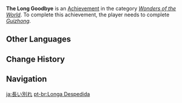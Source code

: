 {{Achievement Infobox
|title        = 
|id           = 84017
|order id     = 4018
|category     = Wonders of the World
|description  = Prepare everything necessary for the Rite of Parting.
|requirements = Complete ''[[Guizhong (Archon Quest)|Guizhong]].''
|primogems    = 5
|tracking     = 
|hidden       = 1
|quest        = Farewell, Archaic Lord
|type         = Quest
}}
'''The Long Goodbye''' is an [[Achievement]] in the category ''[[Wonders of the World]]''. To complete this achievement, the player needs to complete ''[[Guizhong (Archon Quest)|Guizhong]].''
<!--
==Trivia==

==Video Guides==
{{EVT
|video1   = 
|caption1 = 
}}
-->
==Other Languages==
{{Other Languages
|en      = The Long Goodbye
|zhs     = 漫长的送别
|zhs_rm  = Màncháng de Sòngbié
|zht     = 漫長的送別
|zht_rm  = Màncháng de Sòngbié
|zh_tl   = The Long Farewell Seeing-Off
|ja      = 長い別れ
|ja_rm   = Nagai Wakare
|ja_tl   = The Long Farewell
|ko      = 기나긴 송별
|ko_rm   = Ginagin Songbyeol
|ko_tl   = The Long Farewell
|es      = Rex tremendae
|es_lang = la
|es_tl   = Tremendous King
|fr      = Un long adieu
|fr_tl   = A Long Goodbye
|ru      = Затянутая Церемония Вознесения
|ru_tl   = The Lost Ceremony of Ascension
|th      = การบอกลาอันยาวนาน
|th_rm   = 
|th_tl   = 
|vi      = Cuộc Chia Ly Dài Nhất
|vi_tl   = 
|de      = Langer Abschied
|de_tl   = Long Goodbye
|id      = Perpisahan Panjang
|id_tl   = The Long Goodbye
|pt      = Longa Despedida
|pt_tl   = 
|tr      = Uzun Veda
|tr_tl   = 
|it      = Il lungo addio
|it_tl   = 
}}

==Change History==
{{Change History|1.0}}
<!--
==References==
{{Reflist}}
-->
==Navigation==
{{Achievement Navbox|Wonders of the World|Quest}}

[[ja:長い別れ]]
[[pt-br:Longa Despedida]]